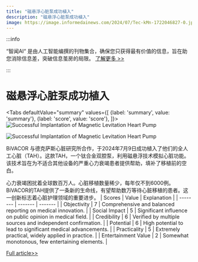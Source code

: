 ```yaml
---
title: "磁悬浮心脏泵成功植入"
description: "磁悬浮心脏泵成功植入"
image: https://image.informedainews.com/2024/07/Tec-kMn-1722046827-0.jpg
---
```



:::info

“智闻AI“ 是由人工智能编撰的刊物集合，确保您只获得最有价值的信息，旨在助您消除信息差，突破信息茧房的局限。  [了解更多 >>](/)

:::

# 磁悬浮心脏泵成功植入


<Tabs
	defaultValue="summary"
	values={[
	{label: 'summary', value: 'summary'},
	{label: 'score', value: 'score'},
]}>
<TabItem value="summary">
<img
  src="https://image.informedainews.com/2024/07/Tec-kMn-1722046827-0.jpg"
  alt="Successful Implantation of Magnetic Levitation Heart Pump"
/>

<img
  src="https://image.informedainews.com/2024/07/Tec-dRQ-1722046827-1.jpg"
  alt="Successful Implantation of Magnetic Levitation Heart Pump"
/>



BiVACOR 与德克萨斯心脏研究所合作，于2024年7月9日成功植入了他们的全人工心脏（TAH）。这款TAH，一个钛合金双腔泵，利用磁悬浮技术模拟心脏功能。该技术旨在为不适合其他设备的严重心力衰竭患者提供帮助，填补了移植前的空白。

心力衰竭困扰着全球数百万人。心脏移植数量稀少，每年仅不到6000例。BiVACOR的TAH提供了一条新的生命线，有望帮助数万等待心脏移植的患者。这一创新标志着心脏护理领域的重要进步。
</TabItem>
<TabItem value="score">
	| Scores     | Value   | Explanation |
	| -------- | ------- | ------- |
	| Objectivity  | 7    | Comprehensive and balanced reporting on medical innovation.    |
	| Social Impact | 5     | Significant influence on public opinion in medical field.    |
	| Credibility    | 6    | Verified by multiple sources and independent confirmation.    |
	| Potential    | 6    | High potential to lead to significant medical advancements.    |
	| Practicality    | 5    | Extremely practical, widely applied in practice.    |
	| Entertainment Value    | 2    | Somewhat monotonous, few entertaining elements.    |
</TabItem>
</Tabs>

[Full article>>](https://www.cnbeta.com.tw/articles/science/1439898.htm)
